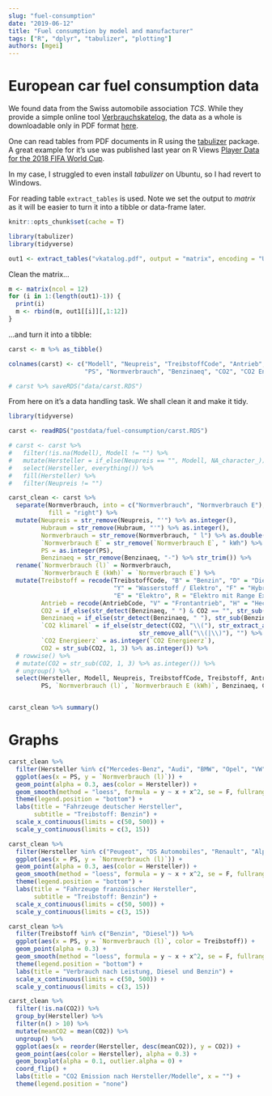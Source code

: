 ```yaml
---
slug: "fuel-consumption"
date: "2019-06-12"
title: "Fuel consumption by model and manufacturer"
tags: ["R", "dplyr", "tabulizer", "plotting"]
authors: [mgei]
---
```


# European car fuel consumption data

We found data from the Swiss automobile association *TCS*. While they provide a simple online tool [Verbrauchskatelog](http://www.verbrauchskatalog.ch/de/), the data as a whole is downloadable only in PDF format [here](http://www.verbrauchskatalog.ch/?async=1&merge=1).

One can read tables from PDF documents in R using the [tabulizer](https://cran.r-project.org/web/packages/tabulizer/vignettes/tabulizer.html) package. A great example for it's use was published last year on R Views [Player Data for the 2018 FIFA World Cup](https://rviews.rstudio.com/2018/06/14/player-data-for-the-2018-fifa-world-cup/).

In my case, I struggled to even install *tabulizer* on Ubuntu, so I had revert to Windows.

For reading table `extract_tables` is used. Note we set the output to *matrix* as it will be easier to turn it into a tibble or data-frame later.

```r
knitr::opts_chunk$set(cache = T)
```

```r
library(tabulizer)
library(tidyverse)

out1 <- extract_tables("vkatalog.pdf", output = "matrix", encoding = "UTF-8")
```

Clean the matrix...

```r
m <- matrix(ncol = 12)
for (i in 1:(length(out1)-1)) {
  print(i)
  m <- rbind(m, out1[[i]][,1:12])
}
```

...and turn it into a tibble:

```r
carst <- m %>% as_tibble()

colnames(carst) <- c("Modell", "Neupreis", "TreibstoffCode", "Antrieb", "Getriebe", "Hubraum", 
                     "PS", "Normverbrauch", "Benzinaeq", "CO2", "CO2 Energieerz", "Effizientkat")

# carst %>% saveRDS("data/carst.RDS")
```

From here on it's a data handling task. We shall clean it and make it tidy.

```r
library(tidyverse)

carst <- readRDS("postdata/fuel-consumption/carst.RDS")

```


```r
# carst <- carst %>% 
#   filter(!is.na(Modell), Modell != "") %>% 
#   mutate(Hersteller = if_else(Neupreis == "", Modell, NA_character_)) %>% 
#   select(Hersteller, everything()) %>% 
#   fill(Hersteller) %>% 
#   filter(Neupreis != "")

carst_clean <- carst %>% 
  separate(Normverbrauch, into = c("Normverbrauch", "Normverbrauch E"), sep = " \\+ ",
           fill = "right") %>% 
  mutate(Neupreis = str_remove(Neupreis, "'") %>% as.integer(),
         Hubraum = str_remove(Hubraum, "'") %>% as.integer(),
         Normverbrauch = str_remove(Normverbrauch, " l") %>% as.double(),
         `Normverbrauch E` = str_remove(`Normverbrauch E`, " kWh") %>% as.double(),
         PS = as.integer(PS),
         Benzinaeq = str_remove(Benzinaeq, "-") %>% str_trim()) %>%
  rename(`Normverbrauch (l)` = Normverbrauch,
         `Normverbrauch E (kWh)` = `Normverbrauch E`) %>% 
  mutate(Treibstoff = recode(TreibstoffCode, "B" = "Benzin", "D" = "Diesel", "C" = "Hybrid Benzin",
                             "Y" = "Wasserstoff / Elektro", "F" = "Hybrid Diesel", "N" = "Erdgas (CNG)",
                             "E" = "Elektro", R = "Elektro mit Range Extender", "X" = "Wasserstoff / Elektro"),
         Antrieb = recode(AntriebCode, "V" = "Frontantrieb", "H" = "Heckantrieb", "A" = "Allrad"),
         CO2 = if_else(str_detect(Benzinaeq, " ") & CO2 == "", str_sub(Benzinaeq, 4, -1), CO2),
         Benzinaeq = if_else(str_detect(Benzinaeq, " "), str_sub(Benzinaeq, 1, 3), Benzinaeq) %>% as.double(),
         `CO2 klimarel` = if_else(str_detect(CO2, "\\("), str_extract_all(CO2, "\\([^()]+\\)", "") %>% 
                                    str_remove_all("\\(|\\)"), "") %>% as.integer(),
         `CO2 Energieerz` = as.integer(`CO2 Energieerz`),
         CO2 = str_sub(CO2, 1, 3) %>% as.integer()) %>% 
  # rowwise() %>% 
  # mutate(CO2 = str_sub(CO2, 1, 3) %>% as.integer()) %>% 
  # ungroup() %>% 
  select(Hersteller, Modell, Neupreis, TreibstoffCode, Treibstoff, AntriebCode, Antrieb, Getriebe, Hubraum, 
         PS, `Normverbrauch (l)`, `Normverbrauch E (kWh)`, Benzinaeq, CO2, `CO2 klimarel`, `CO2 Energieerz`, Effizientkat)


carst_clean %>% summary()
```


# Graphs

```r
carst_clean %>% 
  filter(Hersteller %in% c("Mercedes-Benz", "Audi", "BMW", "Opel", "VW", "Porsche", "Smart"), PS < 500, Treibstoff == "Benzin") %>% 
  ggplot(aes(x = PS, y = `Normverbrauch (l)`)) + 
  geom_point(alpha = 0.3, aes(color = Hersteller)) +
  geom_smooth(method = "loess", formula = y ~ x + x^2, se = F, fullrange = T) +
  theme(legend.position = "bottom") +
  labs(title = "Fahrzeuge deutscher Hersteller",
       subtitle = "Treibstoff: Benzin") +
  scale_x_continuous(limits = c(50, 500)) +
  scale_y_continuous(limits = c(3, 15))
```

```r
carst_clean %>% 
  filter(Hersteller %in% c("Peugeot", "DS Automobiles", "Renault", "Alpine", "Citroen"), PS < 500, Treibstoff == "Benzin") %>% 
  ggplot(aes(x = PS, y = `Normverbrauch (l)`)) + 
  geom_point(alpha = 0.3, aes(color = Hersteller)) +
  geom_smooth(method = "loess", formula = y ~ x + x^2, se = F, fullrange = T) +
  theme(legend.position = "bottom") +
  labs(title = "Fahrzeuge französischer Hersteller",
       subtitle = "Treibstoff: Benzin") +
  scale_x_continuous(limits = c(50, 500)) +
  scale_y_continuous(limits = c(3, 15))
```

```r
carst_clean %>% 
  filter(Treibstoff %in% c("Benzin", "Diesel")) %>%
  ggplot(aes(x = PS, y = `Normverbrauch (l)`, color = Treibstoff)) + 
  geom_point(alpha = 0.3) +
  geom_smooth(method = "loess", formula = y ~ x + x^2, se = F, fullrange = T) +
  theme(legend.position = "bottom") +
  labs(title = "Verbrauch nach Leistung, Diesel und Benzin") +
  scale_x_continuous(limits = c(50, 500)) +
  scale_y_continuous(limits = c(3, 15))
```

```r
carst_clean %>%
  filter(!is.na(CO2)) %>% 
  group_by(Hersteller) %>% 
  filter(n() > 10) %>%
  mutate(meanCO2 = mean(CO2)) %>% 
  ungroup() %>%
  ggplot(aes(x = reorder(Hersteller, desc(meanCO2)), y = CO2)) +
  geom_point(aes(color = Hersteller), alpha = 0.3) +
  geom_boxplot(alpha = 0.1, outlier.alpha = 0) +
  coord_flip() +
  labs(title = "CO2 Emission nach Hersteller/Modelle", x = "") +
  theme(legend.position = "none")
  
```

